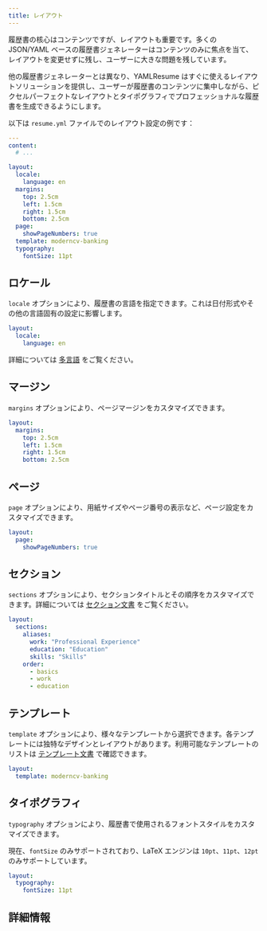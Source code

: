 ```yaml
---
title: レイアウト
---
```


履歴書の核心はコンテンツですが、レイアウトも重要です。多くの JSON/YAML ベースの履歴書ジェネレーターはコンテンツのみに焦点を当て、レイアウトを変更せずに残し、ユーザーに大きな問題を残しています。

他の履歴書ジェネレーターとは異なり、YAMLResume はすぐに使えるレイアウトソリューションを提供し、ユーザーが履歴書のコンテンツに集中しながら、ピクセルパーフェクトなレイアウトとタイポグラフィでプロフェッショナルな履歴書を生成できるようにします。

以下は `resume.yml` ファイルでのレイアウト設定の例です：

```yml lineNumbers title="resume.yml"
---
content:
  # ...

layout:
  locale:
    language: en
  margins:
    top: 2.5cm
    left: 1.5cm
    right: 1.5cm
    bottom: 2.5cm
  page:
    showPageNumbers: true
  template: moderncv-banking
  typography:
    fontSize: 11pt
```

## ロケール

`locale` オプションにより、履歴書の言語を指定できます。これは日付形式やその他の言語固有の設定に影響します。

```yml lineNumbers
layout:
  locale:
    language: en
```

詳細については [多言語](/ja/docs/content/multi-languages) をご覧ください。

## マージン

`margins` オプションにより、ページマージンをカスタマイズできます。

```yml lineNumbers
layout:
  margins:
    top: 2.5cm
    left: 1.5cm
    right: 1.5cm
    bottom: 2.5cm
```

## ページ

`page` オプションにより、用紙サイズやページ番号の表示など、ページ設定をカスタマイズできます。

```yml lineNumbers
layout:
  page:
    showPageNumbers: true
```

## セクション

`sections` オプションにより、セクションタイトルとその順序をカスタマイズできます。詳細については [セクション文書](./layout/sections) をご覧ください。

```yml lineNumbers
layout:
  sections:
    aliases:
      work: "Professional Experience"
      education: "Education"
      skills: "Skills"
    order:
      - basics
      - work
      - education
```


## テンプレート

`template` オプションにより、様々なテンプレートから選択できます。各テンプレートには独特なデザインとレイアウトがあります。利用可能なテンプレートのリストは [テンプレート文書](./layout/templates) で確認できます。

```yml lineNumbers
layout:
  template: moderncv-banking
```

## タイポグラフィ

`typography` オプションにより、履歴書で使用されるフォントスタイルをカスタマイズできます。

現在、`fontSize` のみサポートされており、LaTeX エンジンは `10pt`、`11pt`、`12pt` のみサポートしています。

```yml lineNumbers
layout:
  typography:
    fontSize: 11pt
```

## 詳細情報

<Cards>
  <Card
    href="./layout/sections"
    title="セクション"
    description="履歴書のセクションをカスタマイズ"
  />
  <Card
    href="./layout/templates"
    title="テンプレート"
    description="履歴書のレイアウトをカスタマイズ"
  />
</Cards>

